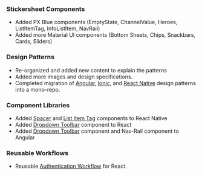 ### Stickersheet Components

-   Added PX Blue components (EmptyState, ChannelValue, Heroes, ListItemTag, InfoListItem, NavRail)
-   Added more Material UI components (Bottom Sheets, Chips, Snackbars, Cards, Sliders)

### Design Patterns

-   Re-organized and added new content to explain the patterns
-   Added more images and design specifications.
-   Completed migration of [Angular](https://github.com/pxblue/angular-design-patterns), [Ionic](https://github.com/pxblue/ionic-design-patterns), and [React Native](https://github.com/pxblue/react-native-design-patterns) design patterns into a mono-repo.

### Component Libraries

-   Added [Spacer](https://pxblue-components.github.io/react-native/?path=/info/components-documentation--spacer) and [List Item Tag](https://pxblue-components.github.io/react-native/?path=/info/components-documentation--list-item-tag) components to React Native
-   Added [Dropdown Toolbar](https://pxblue-components.github.io/react/?path=/info/components-dropdown-toolbar--get-read-me-story) component to React
-   Added [Dropdown Toolbar](https://pxblue-components.github.io/angular/?path=/info/components-dropdown-toolbar--readme) component and Nav-Rail component to Angular

### Reusable Workflows

-   Reusable [Authentication Workflow](https://www.npmjs.com/package/@pxblue/react-auth-workflow) for React.
